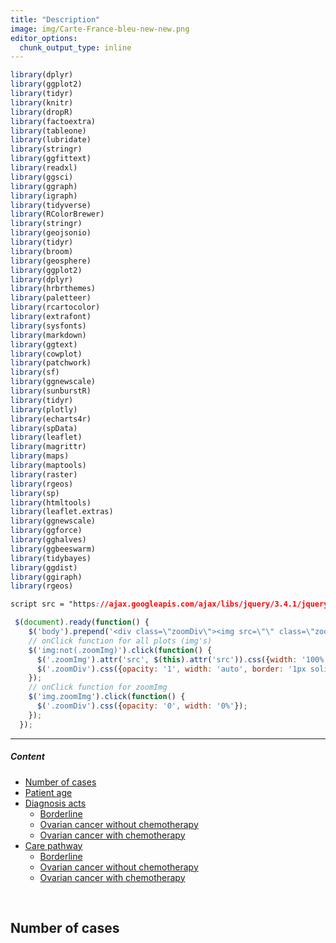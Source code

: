 ```yaml
---
title: "Description"
image: img/Carte-France-bleu-new-new.png
editor_options:
  chunk_output_type: inline
---
```


```r
library(dplyr)
library(ggplot2)
library(tidyr)
library(knitr)
library(dropR)
library(factoextra)
library(tableone)
library(lubridate)
library(stringr)
library(ggfittext)
library(readxl)
library(ggsci)
library(ggraph)
library(igraph)
library(tidyverse)
library(RColorBrewer)
library(stringr)
library(geojsonio)
library(tidyr)
library(broom)
library(geosphere)
library(ggplot2)
library(dplyr)
library(hrbrthemes)
library(paletteer)
library(rcartocolor)
library(extrafont)
library(sysfonts)
library(markdown)
library(ggtext)
library(cowplot)
library(patchwork)
library(sf)
library(ggnewscale)
library(sunburstR)
library(tidyr)
library(plotly)
library(echarts4r)
library(spData)
library(leaflet)
library(magrittr)
library(maps)
library(maptools)
library(raster)
library(rgeos)
library(sp)
library(htmltools)
library(leaflet.extras)
library(ggnewscale)
library(ggforce)
library(gghalves)
library(ggbeeswarm)
library(tidybayes)
library(ggdist)
library(ggiraph)
library(rgeos)
```

```css
script src = "https://ajax.googleapis.com/ajax/libs/jquery/3.4.1/jquery.min.js"
```

```js
 $(document).ready(function() {
    $('body').prepend('<div class=\"zoomDiv\"><img src=\"\" class=\"zoomImg\"></div>');
    // onClick function for all plots (img's)
    $('img:not(.zoomImg)').click(function() {
      $('.zoomImg').attr('src', $(this).attr('src')).css({width: '100%'});
      $('.zoomDiv').css({opacity: '1', width: 'auto', border: '1px solid white', borderRadius: '5px', position: 'fixed', top: '50%', left: '50%', marginRight: '-50%', transform: 'translate(-50%, -50%)', boxShadow: '0px 0px 50px #888888', zIndex: '50', overflow: 'auto', maxHeight: '100%'});
    });
    // onClick function for zoomImg
    $('img.zoomImg').click(function() {
      $('.zoomDiv').css({opacity: '0', width: '0%'}); 
    });
  });
```

---

##### Content

* [Number of cases](#nbcas)
* [Patient age](#Grandest)
* [Diagnosis acts](#diag)
  - [Borderline](#diagborder)
  - [Ovarian cancer without chemotherapy](#diagnochemo)
  - [Ovarian cancer with chemotherapy](#diagchemo)
* [Care pathway](#pathway)
  - [Borderline](#diagborder)
  - [Ovarian cancer without chemotherapy](#diagnochemo)
  - [Ovarian cancer with chemotherapy](#diagchemo)

<p>&nbsp;</p>

## Number of cases {#nbcas}

